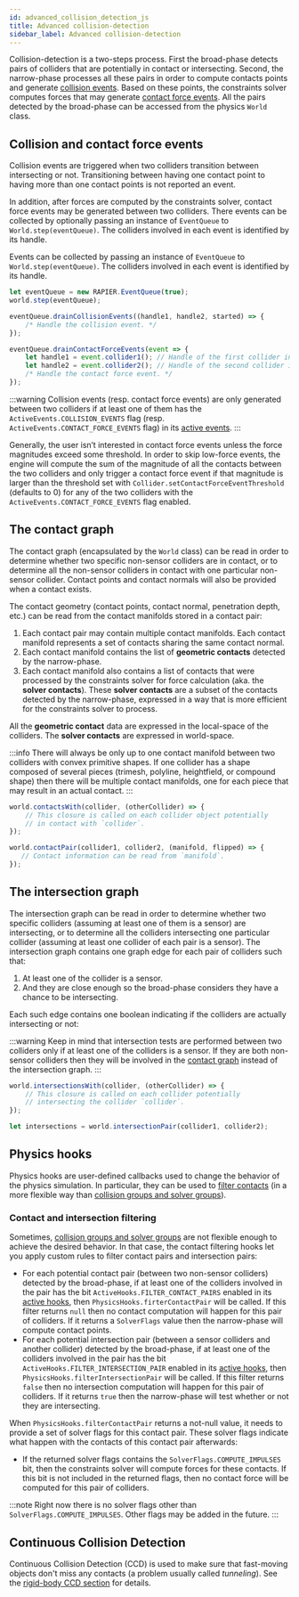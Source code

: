 ```yaml
---
id: advanced_collision_detection_js
title: Advanced collision-detection
sidebar_label: Advanced collision-detection
---
```



Collision-detection is a two-steps process. First the broad-phase detects pairs of colliders
that are potentially in contact or intersecting. Second, the narrow-phase processes all these pairs in order
to compute contacts points and generate [collision events](#collision-and-contact-force-events). Based on these points,
the constraints solver computes forces that may generate [contact force events](#contact-force-events).
All the pairs detected by the broad-phase can be accessed from the physics `World` class.

## Collision and contact force events
Collision events are triggered when two colliders transition between intersecting or not. Transitioning between having
one contact point to having more than one contact points is not reported an event.

In addition, after forces are computed by the constraints solver, contact force events may be
generated between two colliders. There events can be collected by optionally passing an instance of `EventQueue` to
`World.step(eventQueue)`. The colliders involved in each event is identified by its handle.

Events can be collected by passing an instance of `EventQueue` to `World.step(eventQueue)`. The colliders
involved in each event is identified by its handle.

```js
let eventQueue = new RAPIER.EventQueue(true);
world.step(eventQueue);

eventQueue.drainCollisionEvents((handle1, handle2, started) => {
    /* Handle the collision event. */
});

eventQueue.drainContactForceEvents(event => {
    let handle1 = event.collider1(); // Handle of the first collider involved in the event.
    let handle2 = event.collider2(); // Handle of the second collider involved in the event.
    /* Handle the contact force event. */
});
```

:::warning
Collision events (resp. contact force events) are only generated between two colliders  if at least one of them has the
`ActiveEvents.COLLISION_EVENTS` flag (resp. `ActiveEvents.CONTACT_FORCE_EVENTS` flag) in its [active events](colliders#active-events).
:::

Generally, the user isn’t interested in contact force events unless the force magnitudes exceed some threshold. In order
to skip low-force events, the engine will compute the sum of the magnitude of all the contacts between the two colliders
and only trigger a contact force event if that magnitude is larger than the threshold set with
`Collider.setContactForceEventThreshold` (defaults to 0) for any of the two colliders with the
`ActiveEvents.CONTACT_FORCE_EVENTS` flag enabled.

## The contact graph
The contact graph (encapsulated by the `World` class) can be read in order to determine whether two specific
non-sensor colliders are in contact, or to determine all the non-sensor colliders in contact with one particular
non-sensor collider. Contact points and contact normals will also be provided when a contact exists.

The contact geometry (contact points, contact normal, penetration depth, etc.) can be read from the contact
manifolds stored in a contact pair:
1. Each contact pair may contain multiple contact manifolds. Each contact manifold represents a set of contacts
   sharing the same contact normal.
2. Each contact manifold contains the list of **geometric contacts** detected by the narrow-phase.
3. Each contact manifold also contains a list of contacts that were processed by the constraints solver for force
   calculation (aka. the **solver contacts**). These **solver contacts** are a subset of the contacts detected by the narrow-phase,
   expressed in a way that is more efficient for the constraints solver to process. 
   
All the **geometric contact** data are expressed in the local-space of the colliders. The **solver contacts** are
expressed in world-space.

:::info
There will always be only up to one contact manifold between two colliders with convex primitive shapes. If one
collider has a shape composed of several pieces (trimesh, polyline, heightfield, or compound shape) then there
will be multiple contact manifolds, one for each piece that may result in an actual contact.
:::

```js
world.contactsWith(collider, (otherCollider) => {
    // This closure is called on each collider object potentially
    // in contact with `collider`.
});

world.contactPair(collider1, collider2, (manifold, flipped) => {
   // Contact information can be read from `manifold`. 
});
```

## The intersection graph
The intersection graph can be read in order to determine whether two specific colliders (assuming at least one of them is
a sensor) are intersecting, or to determine all the colliders intersecting one particular collider (assuming at least one
collider of each pair is a sensor). The intersection graph contains one graph edge for each pair of colliders such that:
1. At least one of the collider is a sensor.
2. And they are close enough so the broad-phase considers they have a chance to be intersecting.

Each such edge contains one boolean indicating if the colliders are actually intersecting or not:

:::warning
Keep in mind that intersection tests are performed between two colliders only if at least one of the colliders
is a sensor. If they are both non-sensor colliders then they will be involved in the [contact graph](#the-contact-graph)
instead of the intersection graph.
:::

```js
world.intersectionsWith(collider, (otherCollider) => {
    // This closure is called on each collider potentially
    // intersecting the collider `collider`.
});

let intersections = world.intersectionPair(collider1, collider2);
```

## Physics hooks
Physics hooks are user-defined callbacks used to change the behavior of the physics simulation. In particular,
they can be used to [filter contacts](#contact-and-intersection-filtering) (in a more flexible way than
[collision groups and solver groups](colliders#collision-groups-and-solver-groups)).

### Contact and intersection filtering
Sometimes, [collision groups and solver groups](colliders#collision-groups-and-solver-groups) are not flexible enough
to achieve the desired behavior. In that case, the contact filtering hooks let you apply custom rules to filter contact
pairs and intersection pairs:
- For each potential contact pair (between two non-sensor colliders) detected by the broad-phase, if at least one
  of the colliders involved in the pair has the bit `ActiveHooks.FILTER_CONTACT_PAIRS` enabled in its
  [active hooks](colliders#active-hooks), then `PhysicsHooks.firterContactPair` will be called. If this filter
  returns `null` then no contact computation will happen for this pair of colliders. If it returns a `SolverFlags` value then the
  narrow-phase will compute contact points.
- For each potential intersection pair (between a sensor colliders and another collider) detected by the broad-phase, if
  at least one of the colliders involved in the pair has the bit `ActiveHooks.FILTER_INTERSECTION_PAIR` enabled
  in its [active hooks](colliders#active-hooks), then `PhysicsHooks.filterIntersectionPair` will be called. If this
  filter returns `false` then no intersection computation will happen for this pair of colliders. If it returns `true`
  then the narrow-phase will test whether or not they are intersecting.

When `PhysicsHooks.filterContactPair` returns a not-null value, it
needs to provide a set of solver flags for this contact pair. These solver flags indicate what happen with the contacts of this contact pair afterwards:
- If the returned solver flags contains the `SolverFlags.COMPUTE_IMPULSES` bit, then the constraints solver will
  compute forces for these contacts. If this bit is not included in the returned flags, then no contact force will
  be computed for this pair of colliders.

:::note
Right now there is no solver flags other than `SolverFlags.COMPUTE_IMPULSES`.
Other flags may be added in the future.
:::

## Continuous Collision Detection
Continuous Collision Detection (CCD) is used to make sure that fast-moving objects don't miss any contacts (a problem
usually called _tunneling_). See the [rigid-body CCD section](rigid_bodies#continuous-collision-detection) for details.